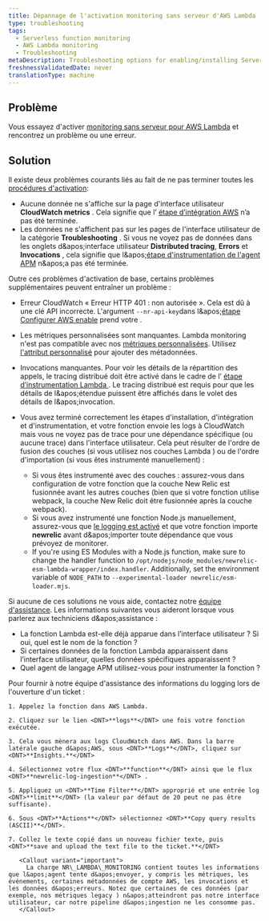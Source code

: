 ```yaml
---
title: Dépannage de l'activation monitoring sans serveur d'AWS Lambda
type: troubleshooting
tags:
  - Serverless function monitoring
  - AWS Lambda monitoring
  - Troubleshooting
metaDescription: Troubleshooting options for enabling/installing Serverless monitoring for AWS Lambda.
freshnessValidatedDate: never
translationType: machine
---
```


## Problème

Vous essayez d&apos;activer [monitoring sans serveur pour AWS Lambda](/docs/serverless-function-monitoring/aws-lambda-monitoring/get-started/introduction-new-relic-monitoring-aws-lambda) et rencontrez un problème ou une erreur.

## Solution

Il existe deux problèmes courants liés au fait de ne pas terminer toutes les [procédures d&apos;activation](/docs/serverless-function-monitoring/aws-lambda-monitoring/get-started/enable-new-relic-monitoring-aws-lambda):

* Aucune donnée ne s&apos;affiche sur la page d&apos;interface utilisateur <DNT>**CloudWatch metrics**</DNT> . Cela signifie que l’ [étape d’intégration AWS](/docs/serverless-function-monitoring/aws-lambda-monitoring/get-started/enable-new-relic-monitoring-aws-lambda#connect-aws) n’a pas été terminée.
* Les données ne s&apos;affichent pas sur les pages de l&apos;interface utilisateur de la catégorie <DNT>**Troubleshooting**</DNT> . Si vous ne voyez pas de données dans les onglets d&amp;apos;interface utilisateur <DNT>**Distributed tracing**</DNT>, <DNT>**Errors**</DNT> et <DNT>**Invocations**</DNT> , cela signifie que l&amp;apos;[étape d&apos;instrumentation de l&apos;agent APM](/docs/serverless-function-monitoring/aws-lambda-monitoring/get-started/enable-new-relic-monitoring-aws-lambda#instrument-lambda) n&amp;apos;a pas été terminée.

Outre ces problèmes d&apos;activation de base, certains problèmes supplémentaires peuvent entraîner un problème :

* Erreur CloudWatch « Erreur HTTP 401 : non autorisée ». Cela est dû à une clé API incorrecte. L&apos;argument `--nr-api-key`dans l&amp;apos;[étape Configurer AWS enable](/docs/serverless-function-monitoring/aws-lambda-monitoring/get-started/enable-new-relic-monitoring-aws-lambda#connect-aws) prend votre <InlinePopover type="userKey" />.

* Les métriques personnalisées sont manquantes. Lambda monitoring n&apos;est pas compatible avec nos [métriques personnalisées](/docs/agents/manage-apm-agents/agent-data/collect-custom-metrics). Utilisez [l&apos;attribut personnalisé](/docs/agents/manage-apm-agents/agent-data/collect-custom-attributes) pour ajouter des métadonnées.

* Invocations manquantes. Pour voir les détails de la répartition des appels, le tracing distribué doit être activé dans le cadre de l’ [étape d’instrumentation Lambda ](/docs/serverless-function-monitoring/aws-lambda-monitoring/get-started/enable-new-relic-monitoring-aws-lambda#instrument-lambda). Le tracing distribué est requis pour que les détails de l&amp;apos;étendue puissent être affichés dans le volet des détails de l&amp;apos;invocation.

* Vous avez terminé correctement les étapes d&apos;installation, d&apos;intégration et d&apos;instrumentation, et votre fonction envoie les logs à CloudWatch mais vous ne voyez pas de trace pour une dépendance spécifique (ou aucune trace) dans l&apos;interface utilisateur. Cela peut résulter de l&apos;ordre de fusion des couches (si vous utilisez nos couches Lambda ) ou de l&apos;ordre d&apos;importation (si vous êtes instrumenté manuellement) :

  * Si vous êtes instrumenté avec des couches : assurez-vous dans configuration de votre fonction que la couche New Relic est fusionnée avant les autres couches (bien que si votre fonction utilise webpack, la couche New Relic doit être fusionnée après la couche webpack).
  * Si vous avez instrumenté une fonction Node.js manuellement, assurez-vous que [le logging est activé](/docs/apm/agents/nodejs-agent/installation-configuration/nodejs-agent-configuration/#logging_config) et que votre fonction importe <DNT>**newrelic**</DNT> avant d&amp;apos;importer toute dépendance que vous prévoyez de monitorer.
  * If you&apos;re using ES Modules with a Node.js function, make sure to change the handler function to `/opt/nodejs/node_modules/newrelic-esm-lambda-wrapper/index.handler`. Additionally, set the environment variable of `NODE_PATH` to `--experimental-loader newrelic/esm-loader.mjs`.

Si aucune de ces solutions ne vous aide, contactez notre [équipe d&apos;assistance](https://support.newrelic.com/). Les informations suivantes vous aideront lorsque vous parlerez aux techniciens d&amp;apos;assistance :

* La fonction Lambda est-elle déjà apparue dans l’interface utilisateur ? Si oui, quel est le nom de la fonction ?
* Si certaines données de la fonction Lambda apparaissent dans l’interface utilisateur, quelles données spécifiques apparaissent ?
* Quel agent de langage APM utilisez-vous pour instrumenter la fonction ?

<CollapserGroup>
  <Collapser id="attach-logs" title="Recommandé : joignez vos logs CloudWatch au ticket">
    Pour fournir à notre équipe d&apos;assistance des informations du logging lors de l&apos;ouverture d&apos;un ticket :

    1. Appelez la fonction dans AWS Lambda.

    2. Cliquez sur le lien <DNT>**logs**</DNT> une fois votre fonction exécutée.

    3. Cela vous mènera aux logs CloudWatch dans AWS. Dans la barre latérale gauche d&apos;AWS, sous <DNT>**Logs**</DNT>, cliquez sur <DNT>**Insights.**</DNT>

    4. Sélectionnez votre flux <DNT>**function**</DNT> ainsi que le flux <DNT>**newrelic-log-ingestion**</DNT> .

    5. Appliquez un <DNT>**Time Filter**</DNT> approprié et une entrée log <DNT>**limit**</DNT> (la valeur par défaut de 20 peut ne pas être suffisante).

    6. Sous <DNT>**Actions**</DNT> sélectionnez <DNT>**Copy query results (ASCII)**</DNT>.

    7. Collez le texte copié dans un nouveau fichier texte, puis <DNT>**save and upload the text file to the ticket.**</DNT>

       <Callout variant="important">
         La charge NR\_LAMBDA\_MONITORING contient toutes les informations que l&apos;agent tente d&apos;envoyer, y compris les métriques, les événements, certaines métadonnées de compte AWS, les invocations et les données d&apos;erreurs. Notez que certaines de ces données (par exemple, nos métriques legacy ) n&apos;atteindront pas notre interface utilisateur, car notre pipeline d&apos;ingestion ne les consomme pas.
       </Callout>
  </Collapser>
</CollapserGroup>